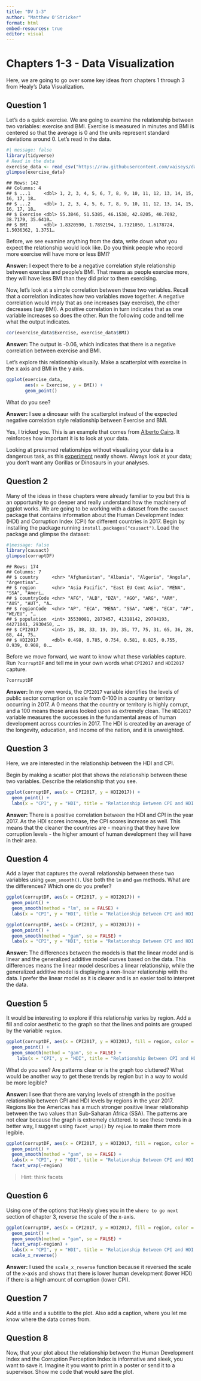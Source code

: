 ```yaml
---
title: "DV 1-3"
author: "Matthew O'Stricker"
format: html
embed-resources: true
editor: visual
---
```


# Chapters 1-3 - Data Visualization

Here, we are going to go over some key ideas from chapters 1 through 3 from Healy's Data Visualization.

## Question 1

Let's do a quick exercise. We are going to examine the relationship between two variables: exercise and BMI. Exercise is measured in minutes and BMI is centered so that the average is 0 and the units represent standard deviations around 0. Let's read in the data.

```r
#| message: false
library(tidyverse)
# Read in the data 
exercise_data <- read_csv("https://raw.githubusercontent.com/vaiseys/dav-course/main/Data/visualize_data.csv")
glimpse(exercise_data)
```

```         
## Rows: 142
## Columns: 4
## $ ...1     <dbl> 1, 2, 3, 4, 5, 6, 7, 8, 9, 10, 11, 12, 13, 14, 15, 16, 17, 18…
## $ ...2     <dbl> 1, 2, 3, 4, 5, 6, 7, 8, 9, 10, 11, 12, 13, 14, 15, 16, 17, 18…
## $ Exercise <dbl> 55.3846, 51.5385, 46.1538, 42.8205, 40.7692, 38.7179, 35.6410…
## $ BMI      <dbl> 1.8320590, 1.7892194, 1.7321050, 1.6178724, 1.5036362, 1.3751…
```

Before, we see examine anything from the data, write down what you expect the relationship would look like. Do you think people who record more exercise will have more or less BMI?

**Answer:** I expect there to be a negative correlation style relationship between exercise and people's BMI. That means as people exercise more, they will have less BMI than they did prior to them exercising.

Now, let's look at a simple correlation between these two variables. Recall that a correlation indicates how two variables move together. A negative correlation would imply that as one increases (say exercise), the other decreases (say BMI). A positive correlation in turn indicates that as one variable increases so does the other. Run the following code and tell me what the output indicates.

```r
cor(exercise_data$Exercise, exercise_data$BMI)
```

**Answer:** The output is -0.06, which indicates that there is a negative correlation between exercise and BMI.

Let's explore this relationship visually. Make a scatterplot with exercise in the x axis and BMI in the y axis.

```r
ggplot(exercise_data, 
       aes(x = Exercise, y = BMI)) +
       geom_point() 
```

What do you see?

**Answer:** I see a dinosaur with the scatterplot instead of the expected negative correlation style relationship between Exercise and BMI.

Yes, I tricked you. This is an example that comes from [Alberto Cairo](https://twitter.com/AlbertoCairo). It reinforces how important it is to look at your data.

Looking at presumed relationships without visualizing your data is a dangerous task, as this [experiment](https://genomebiology.biomedcentral.com/articles/10.1186/s13059-020-02133-w#article-info) neatly shows. Always look at your data; you don't want any Gorillas or Dinosaurs in your analyses.

## Question 2

Many of the ideas in these chapters were already familiar to you but this is an opportunity to go deeper and really understand how the machinery of ggplot works. We are going to be working with a dataset from the `causact` package that contains information about the Human Development Index (HDI) and Corruption Index (CPI) for different countries in 2017. Begin by installing the package running `install.packages("causact")`. Load the package and glimpse the dataset:

```r
#|message: false
library(causact)
glimpse(corruptDF)
```

```         
## Rows: 174
## Columns: 7
## $ country     <chr> "Afghanistan", "Albania", "Algeria", "Angola", "Argentina"…
## $ region      <chr> "Asia Pacific", "East EU Cemt Asia", "MENA", "SSA", "Ameri…
## $ countryCode <chr> "AFG", "ALB", "DZA", "AGO", "ARG", "ARM", "AUS", "AUT", "A…
## $ regionCode  <chr> "AP", "ECA", "MENA", "SSA", "AME", "ECA", "AP", "WE/EU", "…
## $ population  <int> 35530081, 2873457, 41318142, 29784193, 44271041, 2930450, …
## $ CPI2017     <int> 15, 38, 33, 19, 39, 35, 77, 75, 31, 65, 36, 28, 68, 44, 75…
## $ HDI2017     <dbl> 0.498, 0.785, 0.754, 0.581, 0.825, 0.755, 0.939, 0.908, 0.…
```

Before we move forward, we want to know what these variables capture. Run `?corruptDF` and tell me in your own words what `CPI2017` and `HDI2017` capture.

```r
?corruptDF
```

**Answer:** In my own words, the `CPI2017` variable identifies the levels of public sector corruption on scale from 0-100 in a country or territory occurring in 2017. A 0 means that the country or territory is highly corrupt, and a 100 means those areas looked upon as extremely clean. The `HDI2017` variable measures the successes in the fundamental areas of human development across countries in 2017. The HDI is created by an average of the longevity, education, and income of the nation, and it is unweighted.

## Question 3

Here, we are interested in the relationship between the HDI and CPI.

Begin by making a scatter plot that shows the relationship between these two variables. Describe the relationship that you see.

```r
ggplot(corruptDF, aes(x = CPI2017, y = HDI2017)) +
  geom_point() +
  labs(x = "CPI", y = "HDI", title = "Relationship Between CPI and HDI in 2017")
```

**Answer:** There is a positive correlation between the HDI and CPI in the year 2017. As the HDI scores increase, the CPI scores increase as well. This means that the cleaner the countries are - meaning that they have low corruption levels - the higher amount of human development they will have in their area.

## Question 4

Add a layer that captures the overall relationship between these two variables using `geom_smooth()`. Use both the `lm` and `gam` methods. What are the differences? Which one do you prefer?

```r
ggplot(corruptDF, aes(x = CPI2017, y = HDI2017)) +
  geom_point() +
  geom_smooth(method = "lm", se = FALSE) +
  labs(x = "CPI", y = "HDI", title = "Relationship Between CPI and HDI in 2017")
```

```r
ggplot(corruptDF, aes(x = CPI2017, y = HDI2017)) +
  geom_point() +
  geom_smooth(method = "gam", se = FALSE) +
  labs(x = "CPI", y = "HDI", title = "Relationship Between CPI and HDI in 2017")
```

**Answer:** The differences between the models is that the linear model and is linear and the generalized additive model curves based on the data. This differences means the linear model describes a linear relationship, while the generalized additive model is displaying a non-linear relationship with the data. I prefer the linear model as it is clearer and is an easier tool to interpret the data.

## Question 5

It would be interesting to explore if this relationship varies by region. Add a fill and color aesthetic to the graph so that the lines and points are grouped by the variable `region`.

```r
ggplot(corruptDF, aes(x = CPI2017, y = HDI2017, fill = region, color = region)) +
  geom_point() +
  geom_smooth(method = "gam", se = FALSE) +
    labs(x = "CPI", y = "HDI", title = "Relationship Between CPI and HDI in 2017")
```

What do you see? Are patterns clear or is the graph too cluttered? What would be another way to get these trends by region but in a way to would be more legible?

**Answer:** I see that there are varying levels of strength in the positive relationship between CPI and HDI levels by regions in the year 2017. Regions like the Americas has a much stronger positive linear relationship between the two values than Sub-Saharan Africa (SSA). The patterns are not clear because the graph is extremely cluttered. to see these trends in a better way, I suggest using `facet_wrap()` by `region` to make them more legible.

```r
ggplot(corruptDF, aes(x = CPI2017, y = HDI2017, fill = region, color = region)) +
  geom_point() +
  geom_smooth(method = "gam", se = FALSE) +
  labs(x = "CPI", y = "HDI", title = "Relationship Between CPI and HDI in 2017 by Region") +
  facet_wrap(~region)
```

> Hint: think facets

## Question 6

Using one of the options that Healy gives you in the `where to go next` section of chapter 3, reverse the scale of the x-axis.

```r
ggplot(corruptDF, aes(x = CPI2017, y = HDI2017, fill = region, color = region)) +
  geom_point() +
  geom_smooth(method = "gam", se = FALSE) +
  facet_wrap(~region) +
  labs(x = "CPI", y = "HDI", title = "Relationship Between CPI and HDI in 2017 by Region") +
  scale_x_reverse()
```

**Answer:** I used the `scale_x_reverse` function because it reversed the scale of the x-axis and shows that there is lower human development (lower HDI) if there is a high amount of corruption (lower CPI).

## Question 7

Add a title and a subtitle to the plot. Also add a caption, where you let me know where the data comes from.

## Question 8

Now, that your plot about the relationship between the Human Development Index and the Corruption Perception Index is informative and sleek, you want to save it. Imagine it you want to print in a poster or send it to a supervisor. Show me code that would save the plot.
